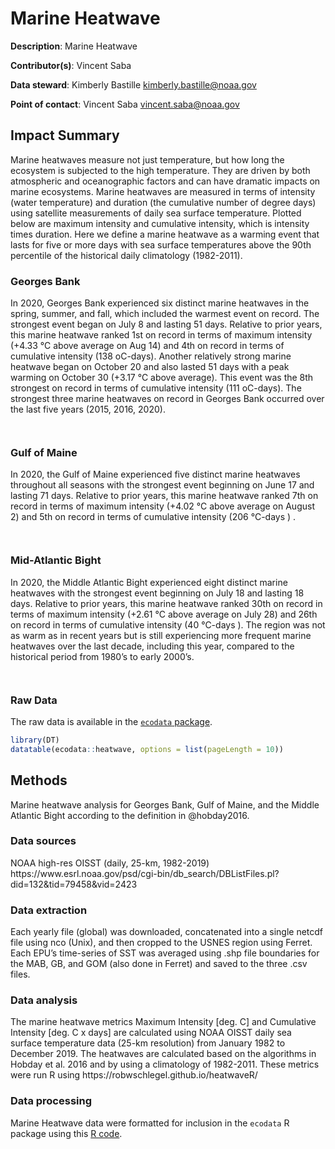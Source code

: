 # Marine Heatwave

**Description**: Marine Heatwave

**Contributor(s)**: Vincent Saba
  
**Data steward**: Kimberly Bastille <kimberly.bastille@noaa.gov>
  
**Point of contact**: Vincent Saba <vincent.saba@noaa.gov>


## Impact Summary

Marine heatwaves measure not just temperature, but how long the ecosystem is subjected to the high temperature. They are driven by both atmospheric and oceanographic factors and can have dramatic impacts on marine ecosystems. Marine heatwaves are measured in terms of intensity (water temperature) and duration (the cumulative number of degree days) using satellite measurements of daily sea surface temperature. Plotted below are maximum intensity and cumulative intensity, which is intensity times duration. Here we define a marine heatwave as a warming event that lasts for five or more days with sea surface temperatures above the 90th percentile of the historical daily climatology (1982-2011). 

### Georges Bank

In 2020, Georges Bank experienced six distinct marine heatwaves in the spring, summer, and fall, which included the warmest event on record.  The strongest event began on July 8 and lasting 51 days. Relative to prior years, this marine heatwave ranked 1st on record in terms of maximum intensity (+4.33 °C above average on Aug 14) and 4th on record in terms of cumulative intensity (138 oC-days). Another relatively strong marine heatwave began on October 20 and also lasted 51 days with a peak warming on October 30 (+3.17 °C above average).   This event was the 8th strongest on record in terms of cumulative intensity (111 oC-days).  The strongest three marine heatwaves on record in Georges Bank occurred over the last five years (2015, 2016, 2020).
```r

```

```r

```
  
### Gulf of Maine

In 2020, the Gulf of Maine experienced five distinct marine heatwaves throughout all seasons with the strongest event beginning on June 17 and lasting 71 days. Relative to prior years, this marine heatwave ranked 7th on record in terms of maximum intensity (+4.02 °C above average on August 2) and 5th on record in terms of cumulative intensity (206 °C-days ) . 
```r

```

```r

```

### Mid-Atlantic Bight

In 2020, the Middle Atlantic Bight experienced eight distinct marine heatwaves with the strongest event beginning on July 18 and lasting 18 days. Relative to prior years, this marine heatwave ranked 30th on record in terms of maximum intensity (+2.61 °C above average on July 28) and 26th on record in terms of cumulative intensity (40 °C-days ).  The region was not as warm as in recent years but is still experiencing more frequent marine heatwaves over the last decade, including this year, compared to the historical period from 1980’s to early 2000’s. 

```r

```

```r

```

### Raw Data 
The raw data is available in the [`ecodata` package](https://noaa-edab.github.io/ecodata/landing_page). 

```r
library(DT)
datatable(ecodata::heatwave, options = list(pageLength = 10))
```


## Methods
Marine heatwave analysis for Georges Bank, Gulf of Maine, and the Middle Atlantic Bight according to the definition in @hobday2016.  

### Data sources
NOAA high-res OISST (daily, 25-km, 1982-2019)   https://www.esrl.noaa.gov/psd/cgi-bin/db_search/DBListFiles.pl?did=132&tid=79458&vid=2423

### Data extraction 
Each yearly file (global) was downloaded, concatenated into a single netcdf file using nco (Unix), and then cropped to the USNES region using Ferret.  Each EPU's time-series of SST was averaged using .shp file boundaries for the MAB, GB, and GOM (also done in Ferret) and saved to the three .csv files.

### Data analysis
The marine heatwave metrics Maximum Intensity [deg. C] and Cumulative Intensity [deg. C x days] are calculated using NOAA OISST daily sea surface temperature data (25-km resolution) from January 1982 to December 2019.  The heatwaves are calculated based on the algorithms in Hobday et al. 2016 and by using a climatology of 1982-2011.  These metrics were run R using https://robwschlegel.github.io/heatwaveR/

### Data processing 
Marine Heatwave data were formatted for inclusion in the `ecodata` R package using this [R code](https://github.com/NOAA-EDAB/ecodata/blob/master/data-raw/get_heatwave.R).


